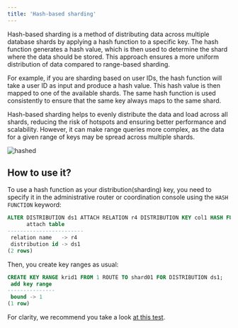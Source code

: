 ```yaml
---
title: 'Hash-based sharding'
---
```


Hash-based sharding is a method of distributing data across multiple database shards by applying a hash function to a specific key. The hash function generates a hash value, which is then used to determine the shard where the data should be stored. This approach ensures a more uniform distribution of data compared to range-based sharding.

For example, if you are sharding based on user IDs, the hash function will take a user ID as input and produce a hash value. This hash value is then mapped to one of the available shards. The same hash function is used consistently to ensure that the same key always maps to the same shard.

Hash-based sharding helps to evenly distribute the data and load across all shards, reducing the risk of hotspots and ensuring better performance and scalability. However, it can make range queries more complex, as the data for a given range of keys may be spread across multiple shards.

![hashed](/images/balancing_hashed.png "hash-based approach")

## How to use it?

To use a hash function as your distribution(sharding) key, you need to specify it in the administrative router or coordination console using the `HASH FUNCTION` keyword:

```sql
ALTER DISTRIBUTION ds1 ATTACH RELATION r4 DISTRIBUTION KEY col1 HASH FUNCTION CITY;
      attach table      
------------------------
 relation name   -> r4
 distribution id -> ds1
(2 rows)
```

Then, you create key ranges as usual:

```sql
CREATE KEY RANGE krid1 FROM 1 ROUTE TO shard01 FOR DISTRIBUTION ds1;
 add key range 
---------------
 bound -> 1
(1 row)
```

For clarity, we recommend you take a look [at this test](https://github.com/pg-sharding/spqr/blob/master/test/regress/tests/console/expected/hash.out).